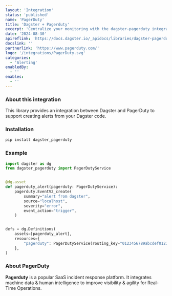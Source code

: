 ```yaml
---
layout: 'Integration'
status: 'published'
name: 'PagerDuty'
title: 'Dagster + Pagerduty'
excerpt: 'Centralize your monitoring with the dagster-pagerduty integration.'
date: '2024-08-30'
apireflink: 'https://docs.dagster.io/_apidocs/libraries/dagster-pagerduty'
docslink: ''
partnerlink: 'https://www.pagerduty.com/'
logo: '/integrations/PagerDuty.svg'
categories:
  - 'Alerting'
enabledBy:
  - ''
enables:
  - ''
---
```


### About this integration

This library provides an integration between Dagster and PagerDuty to support creating alerts from your Dagster code.

### Installation

```bash
pip install dagster_pagerduty
```

### Example

```python
import dagster as dg
from dagster_pagerduty import PagerDutyService


@dg.asset
def pagerduty_alert(pagerduty: PagerDutyService):
    pagerduty.EventV2_create(
        summary="alert from dagster",
        source="localhost",
        severity="error",
        event_action="trigger",
    )


defs = dg.Definitions(
    assets=[pagerduty_alert],
    resources={
        "pagerduty": PagerDutyService(routing_key="0123456789abcdef0123456789abcdef")
    },
)

```

### About PagerDuty

**Pagerduty** is a popular SaaS incident response platform. It integrates machine data & human intelligence to improve visibility & agility for Real-Time Operations.

